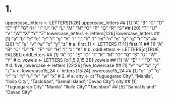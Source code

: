 # 1.
uppercase_letters <- LETTERS[1:26]
uppercase_letters
## [1] "A" "B" "C" "D" "E" "F" "G" "H" "I" "J" "K" "L" "M" "N" "O" "P" "Q" "R" "S"
## [20] "T" "U" "V" "W" "X" "Y" "Z"
lowercase_letters <- letters[1:26]
lowercase_letters
## [1] "a" "b" "c" "d" "e" "f" "g" "h" "i" "j" "k" "l" "m" "n" "o" "p" "q" "r" "s"
## [20] "t" "u" "v" "w" "x" "y" "z"
# a.
first_11 <- LETTERS [1:11]
first_11
## [1] "A" "B" "C" "D" "E" "F" "G" "H" "I" "J" "K"
# b.
oddLetters <- LETTERS[c(TRUE, FALSE)]
oddLetters
## [1] "A" "C" "E" "G" "I" "K" "M" "O" "Q" "S" "U" "W" "Y"
# c.
vowels <- LETTERS [c(1,5,9,15,21)]
vowels
## [1] "A" "E" "I" "O" "U"
# d.
five_lowercase <- letters [22:26]
five_lowercase
## [1] "v" "w" "x" "y" "z"
# e.
lowercase15_24 <- letters [15:24]
lowercase15_24
## [1] "o" "p" "q" "r" "s" "t" "u" "v" "w" "x"
# 2.
# a.
city <- c("Tuguegarao City", "Manila", "Iloilo City", "Tacloban", "Samal Island","Davao City")
city
## [1] "Tuguegarao City" "Manila" "Iloilo City" "Tacloban"
## [5] "Samal Island" "Davao City"
